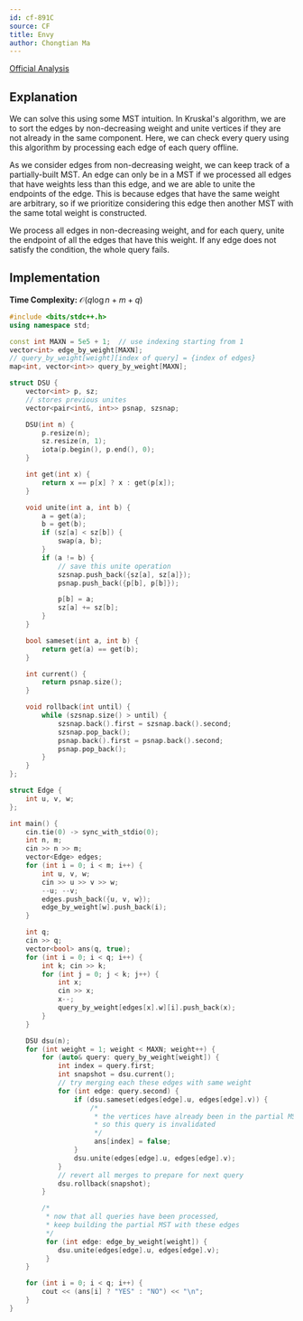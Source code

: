 ```yaml
---
id: cf-891C
source: CF
title: Envy
author: Chongtian Ma
---
```


[Official Analysis](https://codeforces.com/blog/entry/55841)

## Explanation

We can solve this using some MST intuition. In Kruskal's algorithm, we are to sort the edges by non-decreasing weight and unite vertices if they are not already in the same component. Here, we can check every query using this algorithm by processing each edge of each query offline.

As we consider edges from non-decreasing weight, we can keep track of a partially-built MST. An edge can only be in a MST if we processed all edges that have weights less than this edge, and we are able to unite the endpoints of the edge. This is because edges that have the same weight are arbitrary, so if we prioritize considering this edge then another MST with the same total weight is constructed.

We process all edges in non-decreasing weight, and for each query, unite the endpoint of all the edges that have this weight. If any edge does not satisfy the condition, the whole query fails.

## Implementation

**Time Complexity:** $\mathcal{O}(q \log n + m + q)$

<LanguageSection>
<CPPSection>

```cpp
#include <bits/stdc++.h>
using namespace std;

const int MAXN = 5e5 + 1;  // use indexing starting from 1
vector<int> edge_by_weight[MAXN];
// query_by_weight[weight][index of query] = {index of edges}
map<int, vector<int>> query_by_weight[MAXN];

struct DSU {
	vector<int> p, sz;
	// stores previous unites
	vector<pair<int&, int>> psnap, szsnap;

	DSU(int n) {
		p.resize(n);
		sz.resize(n, 1);
		iota(p.begin(), p.end(), 0);
	}

	int get(int x) {
		return x == p[x] ? x : get(p[x]);
	}

	void unite(int a, int b) {
		a = get(a);
		b = get(b);
		if (sz[a] < sz[b]) {
			swap(a, b);
		}
		if (a != b) {
			// save this unite operation
			szsnap.push_back({sz[a], sz[a]});
			psnap.push_back({p[b], p[b]});

			p[b] = a;
			sz[a] += sz[b];
		}
	}

	bool sameset(int a, int b) {
		return get(a) == get(b);
	}

	int current() {
		return psnap.size();
	}

	void rollback(int until) {
		while (szsnap.size() > until) {
			szsnap.back().first = szsnap.back().second;
			szsnap.pop_back();
			psnap.back().first = psnap.back().second;
			psnap.pop_back();
		}
	}
};

struct Edge {
	int u, v, w;
};

int main() {
	cin.tie(0) -> sync_with_stdio(0);
	int n, m;
	cin >> n >> m;
	vector<Edge> edges;
	for (int i = 0; i < m; i++) {
		int u, v, w;
		cin >> u >> v >> w;
		--u; --v;
		edges.push_back({u, v, w});
		edge_by_weight[w].push_back(i);
	}

	int q;
	cin >> q;
	vector<bool> ans(q, true);
	for (int i = 0; i < q; i++) {
		int k; cin >> k;
		for (int j = 0; j < k; j++) {
			int x;
			cin >> x;
			x--;
			query_by_weight[edges[x].w][i].push_back(x);
		}
	}

	DSU dsu(n);
	for (int weight = 1; weight < MAXN; weight++) {
		for (auto& query: query_by_weight[weight]) {
			int index = query.first;
			int snapshot = dsu.current();
			// try merging each these edges with same weight
			for (int edge: query.second) {
				if (dsu.sameset(edges[edge].u, edges[edge].v)) {
					/*
					 * the vertices have already been in the partial MST
					 * so this query is invalidated
					 */
					 ans[index] = false;
				}
				dsu.unite(edges[edge].u, edges[edge].v);
			}
			// revert all merges to prepare for next query
			dsu.rollback(snapshot);
		}

		/*
		 * now that all queries have been processed,
		 * keep building the partial MST with these edges
		 */
		 for (int edge: edge_by_weight[weight]) {
		 	dsu.unite(edges[edge].u, edges[edge].v);
		 }
	}

	for (int i = 0; i < q; i++) {
		cout << (ans[i] ? "YES" : "NO") << "\n";
	}
}
```

</CPPSection>
</LanguageSection>
